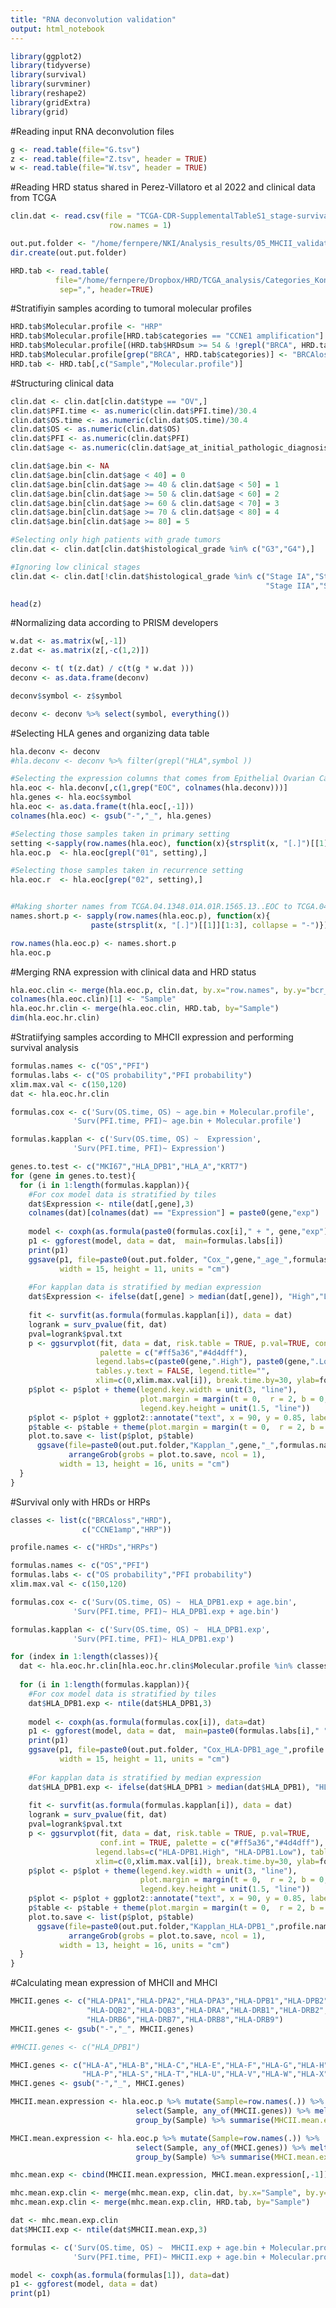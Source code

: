 ```yaml
---
title: "RNA deconvolution validation"
output: html_notebook
---
```


```r
library(ggplot2)
library(tidyverse)
library(survival)
library(survminer)
library(reshape2)
library(gridExtra)
library(grid)
```


#Reading input RNA deconvolution files
```r
g <- read.table(file="G.tsv")
z <- read.table(file="Z.tsv", header = TRUE)
w <- read.table(file="W.tsv", header = TRUE)
```

#Reading HRD status shared in Perez-Villatoro et al 2022 and clinical data from TCGA
```r
clin.dat <- read.csv(file = "TCGA-CDR-SupplementalTableS1_stage-survival.csv", header = TRUE,
                      row.names = 1)

out.put.folder <- "/home/fernpere/NKI/Analysis_results/05_MHCII_validations/"
dir.create(out.put.folder)

HRD.tab <- read.table(
          file="/home/fernpere/Dropbox/HRD/TCGA_analysis/Categories_Konstantinopoulos_HR_HGSC_germline.csv",
           sep=",", header=TRUE)
```
#Stratifiyin samples acording to tumoral molecular profiles
```r
HRD.tab$Molecular.profile <- "HRP"
HRD.tab$Molecular.profile[HRD.tab$categories == "CCNE1 amplification"] <- "CCNE1amp"
HRD.tab$Molecular.profile[(HRD.tab$HRDsum >= 54 & !grepl("BRCA", HRD.tab$categories))] <- "HRD"
HRD.tab$Molecular.profile[grep("BRCA", HRD.tab$categories)] <- "BRCAloss"
HRD.tab <- HRD.tab[,c("Sample","Molecular.profile")]
```



#Structuring clinical data
```r
clin.dat <- clin.dat[clin.dat$type == "OV",]
clin.dat$PFI.time <- as.numeric(clin.dat$PFI.time)/30.4
clin.dat$OS.time <- as.numeric(clin.dat$OS.time)/30.4
clin.dat$OS <- as.numeric(clin.dat$OS)
clin.dat$PFI <- as.numeric(clin.dat$PFI)
clin.dat$age <- as.numeric(clin.dat$age_at_initial_pathologic_diagnosis)

clin.dat$age.bin <- NA
clin.dat$age.bin[clin.dat$age < 40] = 0
clin.dat$age.bin[clin.dat$age >= 40 & clin.dat$age < 50] = 1
clin.dat$age.bin[clin.dat$age >= 50 & clin.dat$age < 60] = 2
clin.dat$age.bin[clin.dat$age >= 60 & clin.dat$age < 70] = 3
clin.dat$age.bin[clin.dat$age >= 70 & clin.dat$age < 80] = 4
clin.dat$age.bin[clin.dat$age >= 80] = 5

#Selecting only high patients with grade tumors 
clin.dat <- clin.dat[clin.dat$histological_grade %in% c("G3","G4"),]

#Ignoring low clinical stages
clin.dat <- clin.dat[!clin.dat$histological_grade %in% c("Stage IA","Stage IB", "Stage IC",
                                                         "Stage IIA","Stage IIB","Stage IIC"),]
```


```r
head(z)
```


#Normalizing data according to PRISM developers
```r
w.dat <- as.matrix(w[,-1])
z.dat <- as.matrix(z[,-c(1,2)])

deconv <- t( t(z.dat) / c(t(g * w.dat )))
deconv <- as.data.frame(deconv)

deconv$symbol <- z$symbol

deconv <- deconv %>% select(symbol, everything())
```


#Selecting HLA genes and organizing data table
```r
hla.deconv <- deconv
#hla.deconv <- deconv %>% filter(grepl("HLA",symbol ))

#Selecting the expression columns that comes from Epithelial Ovarian Cancer
hla.eoc <- hla.deconv[,c(1,grep("EOC", colnames(hla.deconv)))]
hla.genes <- hla.eoc$symbol
hla.eoc <- as.data.frame(t(hla.eoc[,-1]))
colnames(hla.eoc) <- gsub("-","_", hla.genes)

#Selecting those samples taken in primary setting
setting <-sapply(row.names(hla.eoc), function(x){strsplit(x, "[.]")[[1]][4]})
hla.eoc.p  <- hla.eoc[grepl("01", setting),]

#Selecting those samples taken in recurrence setting
hla.eoc.r  <- hla.eoc[grep("02", setting),]


#Making shorter names from TCGA.04.1348.01A.01R.1565.13..EOC to TCGA.04.1348
names.short.p <- sapply(row.names(hla.eoc.p), function(x){
                  paste(strsplit(x, "[.]")[[1]][1:3], collapse = "-")})

row.names(hla.eoc.p) <- names.short.p
hla.eoc.p
```


#Merging RNA expression with clinical data and HRD status
```r
hla.eoc.clin <- merge(hla.eoc.p, clin.dat, by.x="row.names", by.y="bcr_patient_barcode")
colnames(hla.eoc.clin)[1] <- "Sample"
hla.eoc.hr.clin <- merge(hla.eoc.clin, HRD.tab, by="Sample")
dim(hla.eoc.hr.clin)
```

#Stratiifying samples according to MHCII expression and performing survival analysis
```r
formulas.names <- c("OS","PFI")
formulas.labs <- c("OS probability","PFI probability")
xlim.max.val <- c(150,120)
dat <- hla.eoc.hr.clin

formulas.cox <- c('Surv(OS.time, OS) ~ age.bin + Molecular.profile',
              'Surv(PFI.time, PFI)~ age.bin + Molecular.profile')

formulas.kapplan <- c('Surv(OS.time, OS) ~  Expression',
              'Surv(PFI.time, PFI)~ Expression')

genes.to.test <- c("MKI67","HLA_DPB1","HLA_A","KRT7")
for (gene in genes.to.test){
  for (i in 1:length(formulas.kapplan)){
    #For cox model data is stratified by tiles 
    dat$Expression <- ntile(dat[,gene],3)
    colnames(dat)[colnames(dat) == "Expression"] = paste0(gene,"exp")
  
    model <- coxph(as.formula(paste0(formulas.cox[i]," + ", gene,"exp")), data=dat)
    p1 <- ggforest(model, data = dat,  main=formulas.labs[i])
    print(p1)
    ggsave(p1, file=paste0(out.put.folder, "Cox_",gene,"_age_",formulas.names[i],".png"),
           width = 15, height = 11, units = "cm")
    
    #For kapplan data is stratified by median expression 
    dat$Expression <- ifelse(dat[,gene] > median(dat[,gene]), "High","Low")
    
    fit <- survfit(as.formula(formulas.kapplan[i]), data = dat)
    logrank = surv_pvalue(fit, dat)
    pval=logrank$pval.txt
    p <- ggsurvplot(fit, data = dat, risk.table = TRUE, p.val=TRUE, conf.int = TRUE,
                    palette = c("#ff5a36","#4d4dff"),
                   legend.labs=c(paste0(gene,".High"), paste0(gene,".Low")),
                   tables.y.text = FALSE, legend.title="",
                   xlim=c(0,xlim.max.val[i]), break.time.by=30, ylab=formulas.labs[i])
    p$plot <- p$plot + theme(legend.key.width = unit(3, "line"),
                             plot.margin = margin(t = 0,  r = 2, b = 0, l = 2, unit = "cm"),
                             legend.key.height = unit(1.5, "line"))
    p$plot <- p$plot + ggplot2::annotate("text", x = 90, y = 0.85, label =pval, size = 5)
    p$table <- p$table + theme(plot.margin = margin(t = 0,  r = 2, b = 5, l = 2, unit = "cm"))
    plot.to.save <- list(p$plot, p$table)
      ggsave(file=paste0(out.put.folder,"Kapplan_",gene,"_",formulas.names[i],".png"),
             arrangeGrob(grobs = plot.to.save, ncol = 1),
           width = 13, height = 16, units = "cm")
  }
}
```
#Survival only with HRDs or HRPs
```r
classes <- list(c("BRCAloss","HRD"), 
                c("CCNE1amp","HRP"))

profile.names <- c("HRDs","HRPs")

formulas.names <- c("OS","PFI")
formulas.labs <- c("OS probability","PFI probability")
xlim.max.val <- c(150,120)

formulas.cox <- c('Surv(OS.time, OS) ~  HLA_DPB1.exp + age.bin',
              'Surv(PFI.time, PFI)~ HLA_DPB1.exp + age.bin')

formulas.kapplan <- c('Surv(OS.time, OS) ~  HLA_DPB1.exp',
              'Surv(PFI.time, PFI)~ HLA_DPB1.exp')

for (index in 1:length(classes)){
  dat <- hla.eoc.hr.clin[hla.eoc.hr.clin$Molecular.profile %in% classes[[index]],]
  
  for (i in 1:length(formulas.kapplan)){
    #For cox model data is stratified by tiles 
    dat$HLA_DPB1.exp <- ntile(dat$HLA_DPB1,3)
  
    model <- coxph(as.formula(formulas.cox[i]), data=dat)
    p1 <- ggforest(model, data = dat,  main=paste0(formulas.labs[i]," ", profile.names[index]))
    print(p1)
    ggsave(p1, file=paste0(out.put.folder, "Cox_HLA-DPB1_age_",profile.names[index], "_", formulas.names[i],".png"),
           width = 15, height = 11, units = "cm")
    
    #For kapplan data is stratified by median expression 
    dat$HLA_DPB1.exp <- ifelse(dat$HLA_DPB1 > median(dat$HLA_DPB1), "HLA-DPB1.High","HLA-DPB1.Low")
    
    fit <- survfit(as.formula(formulas.kapplan[i]), data = dat)
    logrank = surv_pvalue(fit, dat)
    pval=logrank$pval.txt
    p <- ggsurvplot(fit, data = dat, risk.table = TRUE, p.val=TRUE,
                    conf.int = TRUE, palette = c("#ff5a36","#4d4dff"),
                   legend.labs=c("HLA-DPB1.High", "HLA-DPB1.Low"), tables.y.text = FALSE, legend.title="",
                   xlim=c(0,xlim.max.val[i]), break.time.by=30, ylab=formulas.labs[i])
    p$plot <- p$plot + theme(legend.key.width = unit(3, "line"),
                             plot.margin = margin(t = 0,  r = 2, b = 0, l = 2, unit = "cm"),
                             legend.key.height = unit(1.5, "line"))
    p$plot <- p$plot + ggplot2::annotate("text", x = 90, y = 0.85, label =pval, size = 5)
    p$table <- p$table + theme(plot.margin = margin(t = 0,  r = 2, b = 5, l = 2, unit = "cm"))
    plot.to.save <- list(p$plot, p$table)
      ggsave(file=paste0(out.put.folder,"Kapplan_HLA-DPB1_",profile.names[index], "_", formulas.names[i],".png"),
             arrangeGrob(grobs = plot.to.save, ncol = 1),
           width = 13, height = 16, units = "cm")
  }
}
```


#Calculating mean expression of MHCII and MHCI
```r
MHCII.genes <- c("HLA-DPA1","HLA-DPA2","HLA-DPA3","HLA-DPB1","HLA-DPB2","HLA-DQA1","HLA-DQA2","HLA-DQB1",
                 "HLA-DQB2","HLA-DQB3","HLA-DRA","HLA-DRB1","HLA-DRB2","HLA-DRB3","HLA-DRB4","HLA-DRB5",
                 "HLA-DRB6","HLA-DRB7","HLA-DRB8","HLA-DRB9")
MHCII.genes <- gsub("-","_", MHCII.genes)

#MHCII.genes <- c("HLA_DPB1")

MHCI.genes <- c("HLA-A","HLA-B","HLA-C","HLA-E","HLA-F","HLA-G","HLA-H","HLA-J","HLA-K","HLA-L","HLA-N",
                "HLA-P","HLA-S","HLA-T","HLA-U","HLA-V","HLA-W","HLA-X","HLA-Y","HLA-Z")
MHCI.genes <- gsub("-","_", MHCI.genes)

MHCII.mean.expression <- hla.eoc.p %>% mutate(Sample=row.names(.)) %>%
                            select(Sample, any_of(MHCII.genes)) %>% melt() %>% 
                            group_by(Sample) %>% summarise(MHCII.mean.exp=mean(value))

MHCI.mean.expression <- hla.eoc.p %>% mutate(Sample=row.names(.)) %>%
                            select(Sample, any_of(MHCI.genes)) %>% melt() %>% 
                            group_by(Sample) %>% summarise(MHCI.mean.exp=mean(value))

mhc.mean.exp <- cbind(MHCII.mean.expression, MHCI.mean.expression[,-1])
```




```r
mhc.mean.exp.clin <- merge(mhc.mean.exp, clin.dat, by.x="Sample", by.y="bcr_patient_barcode")
mhc.mean.exp.clin <- merge(mhc.mean.exp.clin, HRD.tab, by="Sample")

dat <- mhc.mean.exp.clin
dat$MHCII.exp <- ntile(dat$MHCII.mean.exp,3)

formulas <- c('Surv(OS.time, OS) ~  MHCII.exp + age.bin + Molecular.profile',
              'Surv(PFI.time, PFI)~ MHCII.exp + age.bin + Molecular.profile')

model <- coxph(as.formula(formulas[1]), data=dat)
p1 <- ggforest(model, data = dat)
print(p1)
```

